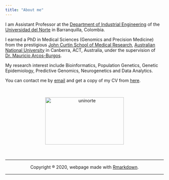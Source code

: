 ```yaml
---
title: "About me"
---
```


I am Assistant Professor at the [Department of Industrial Engineering](https://www.uninorte.edu.co/web/departamento-de-ingenieria-industrial) of the [Universidad del Norte](https://www.uninorte.edu.co/) in Barranquilla, Colombia. 

I earned a PhD in Medical Sciences (Genomics and Precision Medicine) from the prestigious [John Curtin School of Medical Research](https://jcsmr.anu.edu.au/), [Australian National University](https://www.anu.edu.au) in Canberra, ACT, Australia, under the supervision of [Dr. Mauricio Arcos-Burgos](https://scholar.google.com.co/citations?user=MZlwFqgAAAAJ&hl=en).

My research interest include Bioinformatics, Population Genetics, Genetic Epidemiology, Predictive Genomics, Neurogenetics and Data Analytics.

You can contact me by [email](mailto:jvelezv@uninorte.edu.co) and get a copy of my CV from [here](https://drive.google.com/file/d/1iSVgDTKYPc3Tn2VnqUs9uWFTcYpytVp6/view?usp=sharing).


<br>

<center>
<img src="images/uninorte.png" alt="uninorte" width="250" height="150">
<br><br><br>
<hr>
Copyright ® 2020, webpage made with [Rmarkdown](https://rmarkdown.rstudio.com/).
<hr>
</center>

